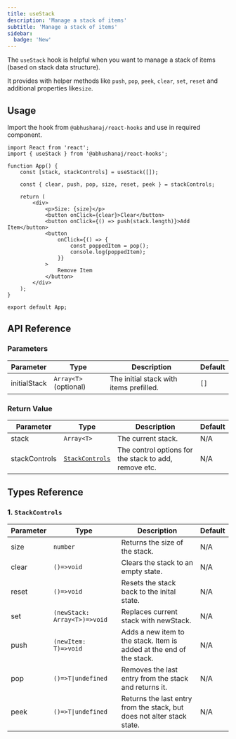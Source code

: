 ```yaml
---
title: useStack
description: 'Manage a stack of items'
subtitle: 'Manage a stack of items'
sidebar:
  badge: 'New'
---
```



The `useStack` hook is helpful when you want to manage a stack of items (based on stack data structure).

It provides with helper methods like `push`, `pop`, `peek`, `clear`, `set`, `reset` and additional properties like`size`.

<DemoWrapper title="useStack">
	<Example client:load />
</DemoWrapper>

## Usage

Import the hook from `@abhushanaj/react-hooks` and use in required component.

```tsx title="./src/App.tsx" ins={2,5,7}
import React from 'react';
import { useStack } from '@abhushanaj/react-hooks';

function App() {
	const [stack, stackControls] = useStack([]);

	const { clear, push, pop, size, reset, peek } = stackControls;

	return (
		<div>
			<p>Size: {size}</p>
			<button onClick={clear}>Clear</button>
			<button onClick={() => push(stack.length)}>Add Item</button>
			<button
				onClick={() => {
					const poppedItem = pop();
					console.log(poppedItem);
				}}
			>
				Remove Item
			</button>
		</div>
	);
}

export default App;
```

## API Reference

### Parameters

| Parameter    | Type                  | Description                             | Default |
| ------------ | --------------------- | --------------------------------------- | ------- |
| initialStack | `Array<T>` (optional) | The initial stack with items prefilled. | `[]`    |

### Return Value

| Parameter     | Type                                | Description                                           | Default |
| ------------- | ----------------------------------- | ----------------------------------------------------- | ------- |
| stack         | `Array<T>`                          | The current stack.                                    | N/A     |
| stackControls | [`StackControls`](#1-stackcontrols) | The control options for the stack to add, remove etc. | N/A     |

## Types Reference

### 1. `StackControls`

| Parameter | Type                         | Description                                                            | Default |
| --------- | ---------------------------- | ---------------------------------------------------------------------- | ------- |
| size      | `number`                     | Returns the size of the stack.                                         | N/A     |
| clear     | `()=>void`                   | Clears the stack to an empty state.                                    | N/A     |
| reset     | `()=>void`                   | Resets the stack back to the inital state.                             | N/A     |
| set       | `(newStack: Array<T>)=>void` | Replaces current stack with newStack.                                  | N/A     |
| push      | `(newItem: T)=>void`         | Adds a new item to the stack. Item is added at the end of the stack.   | N/A     |
| pop       | `()=>T\|undefined`           | Removes the last entry from the stack and returns it.                  | N/A     |
| peek      | `()=>T\|undefined`           | Returns the last entry from the stack, but does not alter stack state. | N/A     |
